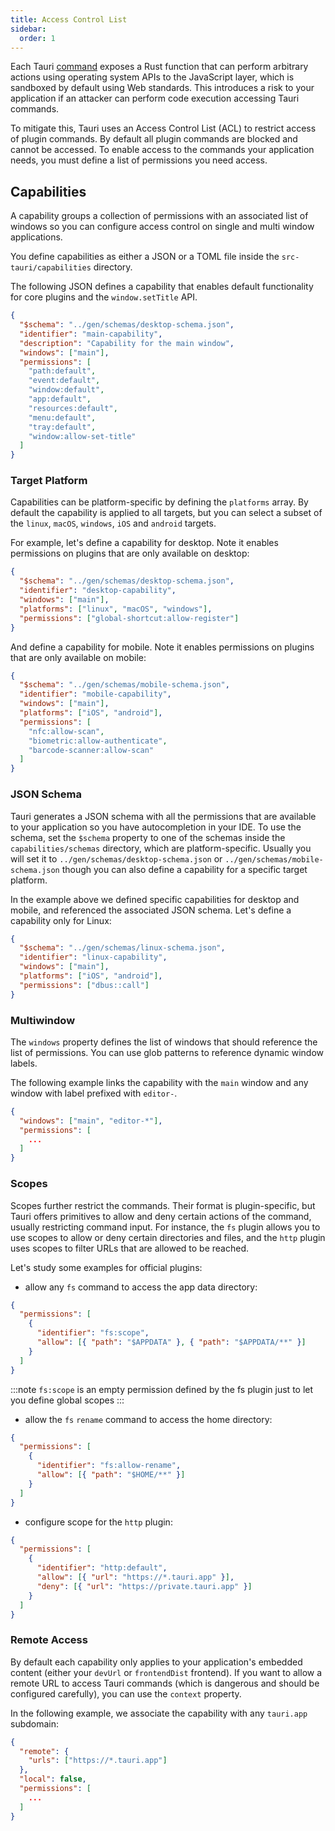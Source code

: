 ```yaml
---
title: Access Control List
sidebar:
  order: 1
---
```


Each Tauri [command](/develop/calling-rust/) exposes a Rust function that can perform arbitrary actions using operating system APIs to the JavaScript layer, which is sandboxed by default using Web standards.
This introduces a risk to your application if an attacker can perform code execution accessing Tauri commands.

To mitigate this, Tauri uses an Access Control List (ACL) to restrict access of plugin commands. By default all plugin commands are blocked and cannot be accessed.
To enable access to the commands your application needs, you must define a list of permissions you need access.

## Capabilities

A capability groups a collection of permissions with an associated list of windows so you can configure access control on single and multi window applications.

You define capabilities as either a JSON or a TOML file inside the `src-tauri/capabilities` directory.

The following JSON defines a capability that enables default functionality for core plugins and the `window.setTitle` API.

```json title="src-tauri/capabilities/main.json
{
  "$schema": "../gen/schemas/desktop-schema.json",
  "identifier": "main-capability",
  "description": "Capability for the main window",
  "windows": ["main"],
  "permissions": [
    "path:default",
    "event:default",
    "window:default",
    "app:default",
    "resources:default",
    "menu:default",
    "tray:default",
    "window:allow-set-title"
  ]
}
```

### Target Platform

Capabilities can be platform-specific by defining the `platforms` array.
By default the capability is applied to all targets,
but you can select a subset of the `linux`, `macOS`, `windows`, `iOS` and `android` targets.

For example, let's define a capability for desktop. Note it enables permissions on plugins that are only available on desktop:

```json title="src-tauri/capabilities/desktop.json
{
  "$schema": "../gen/schemas/desktop-schema.json",
  "identifier": "desktop-capability",
  "windows": ["main"],
  "platforms": ["linux", "macOS", "windows"],
  "permissions": ["global-shortcut:allow-register"]
}
```

And define a capability for mobile. Note it enables permissions on plugins that are only available on mobile:

```json title="src-tauri/capabilities/mobile.json
{
  "$schema": "../gen/schemas/mobile-schema.json",
  "identifier": "mobile-capability",
  "windows": ["main"],
  "platforms": ["iOS", "android"],
  "permissions": [
    "nfc:allow-scan",
    "biometric:allow-authenticate",
    "barcode-scanner:allow-scan"
  ]
}
```

### JSON Schema

Tauri generates a JSON schema with all the permissions that are available to your application so you have autocompletion in your IDE.
To use the schema, set the `$schema` property to one of the schemas inside the `capabilities/schemas` directory, which are platform-specific.
Usually you will set it to `../gen/schemas/desktop-schema.json` or `../gen/schemas/mobile-schema.json` though you can also define a capability for a specific target platform.

In the example above we defined specific capabilities for desktop and mobile, and referenced the associated JSON schema. Let's define a capability only for Linux:

```json title="src-tauri/capabilities/linux.json
{
  "$schema": "../gen/schemas/linux-schema.json",
  "identifier": "linux-capability",
  "windows": ["main"],
  "platforms": ["iOS", "android"],
  "permissions": ["dbus::call"]
}
```

### Multiwindow

The `windows` property defines the list of windows that should reference the list of permissions. You can use glob patterns to reference dynamic window labels.

The following example links the capability with the `main` window and any window with label prefixed with `editor-`.

```json title="src-tauri/capabilities/mobile.json
{
  "windows": ["main", "editor-*"],
  "permissions": [
    ...
  ]
}
```

### Scopes

Scopes further restrict the commands. Their format is plugin-specific, but Tauri offers primitives to allow and deny certain actions of the command, usually restricting command input.
For instance, the `fs` plugin allows you to use scopes to allow or deny certain directories and files, and the `http` plugin uses scopes to filter URLs that are allowed to be reached.

Let's study some examples for official plugins:

- allow any `fs` command to access the app data directory:

```json title="src-tauri/capabilities/base.json
{
  "permissions": [
    {
      "identifier": "fs:scope",
      "allow": [{ "path": "$APPDATA" }, { "path": "$APPDATA/**" }]
    }
  ]
}
```

:::note
`fs:scope` is an empty permission defined by the fs plugin just to let you define global scopes
:::

- allow the `fs` `rename` command to access the home directory:

```json title="src-tauri/capabilities/base.json
{
  "permissions": [
    {
      "identifier": "fs:allow-rename",
      "allow": [{ "path": "$HOME/**" }]
    }
  ]
}
```

- configure scope for the `http` plugin:

```json title="src-tauri/capabilities/base.json
{
  "permissions": [
    {
      "identifier": "http:default",
      "allow": [{ "url": "https://*.tauri.app" }],
      "deny": [{ "url": "https://private.tauri.app" }]
    }
  ]
}
```

### Remote Access

By default each capability only applies to your application's embedded content (either your `devUrl` or `frontendDist` frontend).
If you want to allow a remote URL to access Tauri commands (which is dangerous and should be configured carefully), you can use the `context` property.

In the following example, we associate the capability with any `tauri.app` subdomain:

```json title="src-tauri/capabilities/remote.json
{
  "remote": {
    "urls": ["https://*.tauri.app"]
  },
  "local": false,
  "permissions": [
    ...
  ]
}
```
